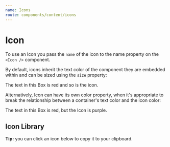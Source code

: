 ```yaml
---
name: Icons
route: components/content/icons
---
```




# Icon

<ComponentDetail
  of="Icon"
  status="stable"
  figma="file/Dirjx0RKbOOrLacqHq61By/Button-%26-Links?node-id=914%3A981&viewport=1741%2C951%2C1"
  feedbackTitle="Icon component"
/>

To use an Icon you pass the `name` of the icon to the name property on the `<Icon />` component.

<Playground>
  <Icon name="Check" size={24} />
  <Icon name="Favorite" size={24} color="palette.red400" />
  <Icon name="GearOutline" size={32} color="palette.charcoal500" />
</Playground>

<Playground>
  <Icon name="Trash" />
</Playground>

By default, icons inherit the text color of the component they are embedded
within and can be sized using the `size` property:

<Playground>
  <Box
    color="palette.red300"
    bg="palette.charcoal800"
    p="large"
    display="flex"
    borderRadius="medium"
  >
    <Icon name="Trash" size="32px" mx="auto" />
    The text in this Box is red and so is the icon.
  </Box>
</Playground>

Alternatively, Icon can have its own color property, when it's appropriate to
break the relationship between a container's text color and the icon color:

<Playground>
  <Box
    color="palette.red300"
    bg="palette.charcoal800"
    p="large"
    display="flex"
    borderRadius="medium"
  >
    <Icon color="palette.purple300" name="Trash" size="32px" mx="auto" />
    The text in this Box is red, but the Icon is purple.
  </Box>
</Playground>

## Icon Library

**Tip:** you can click an icon below to copy it to your clipboard.

<IconList />

